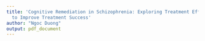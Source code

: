 ```yaml
---
title: 'Cognitive Remediation in Schizophrenia: Exploring Treatment Effect Heterogeneity
  to Improve Treatment Success'
author: "Ngoc Duong"
output: pdf_document
---
```


